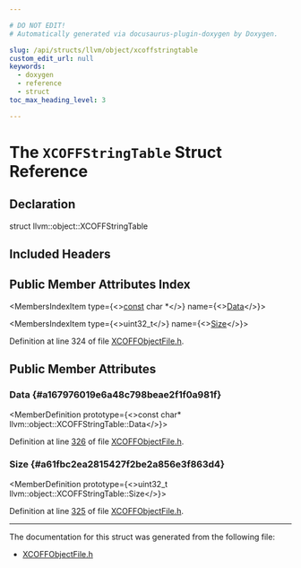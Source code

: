 ```yaml
---

# DO NOT EDIT!
# Automatically generated via docusaurus-plugin-doxygen by Doxygen.

slug: /api/structs/llvm/object/xcoffstringtable
custom_edit_url: null
keywords:
  - doxygen
  - reference
  - struct
toc_max_heading_level: 3

---
```





# The `XCOFFStringTable` Struct Reference

<DoxygenPage pluginConfig={pluginConfig}>



## Declaration

<CodeBlock>struct llvm::object::XCOFFStringTable</CodeBlock>

## Included Headers

<IncludesList>
<IncludesListItem
  filePath="llvm/Object/XCOFFObjectFile.h"
  permalink="/docs/api/files/include/include/llvm/include/llvm/object/xcoffobjectfile-h"
  isLocal="true" />
</IncludesList>

## Public Member Attributes Index

<MembersIndex>

<MembersIndexItem
  type={<><a href="/docs/api/files/lib/lib/target/lib/target/aarch64/aarch64promoteconstant-cpp/#a90f8350fecae261c25be85d38b451bff">const</a> char &#42;</>}
  name={<><a href="#a167976019e6a48c798beae2f1f0a981f">Data</a></>}>
</MembersIndexItem>

<MembersIndexItem
  type={<>uint32&#95;t</>}
  name={<><a href="#a61fbc2ea2815427f2be2a856e3f863d4">Size</a></>}>
</MembersIndexItem>

</MembersIndex>


Definition at line 324 of file <a href="/docs/api/files/include/include/llvm/include/llvm/object/xcoffobjectfile-h">XCOFFObjectFile.h</a>.

<SectionDefinition>

## Public Member Attributes

### Data {#a167976019e6a48c798beae2f1f0a981f}

<MemberDefinition
  prototype={<>const char&#42; llvm::object::XCOFFStringTable::Data</>}>

Definition at line <a href="/docs/api/files/include/include/llvm/include/llvm/object/xcoffobjectfile-h/#l00326">326</a> of file <a href="/docs/api/files/include/include/llvm/include/llvm/object/xcoffobjectfile-h">XCOFFObjectFile.h</a>.
</MemberDefinition>

### Size {#a61fbc2ea2815427f2be2a856e3f863d4}

<MemberDefinition
  prototype={<>uint32&#95;t llvm::object::XCOFFStringTable::Size</>}>

Definition at line <a href="/docs/api/files/include/include/llvm/include/llvm/object/xcoffobjectfile-h/#l00325">325</a> of file <a href="/docs/api/files/include/include/llvm/include/llvm/object/xcoffobjectfile-h">XCOFFObjectFile.h</a>.
</MemberDefinition>

</SectionDefinition>

<hr/>

The documentation for this struct was generated from the following file:

<ul>
<li><a href="/docs/api/files/include/include/llvm/include/llvm/object/xcoffobjectfile-h">XCOFFObjectFile.h</a></li>
</ul>

</DoxygenPage>
